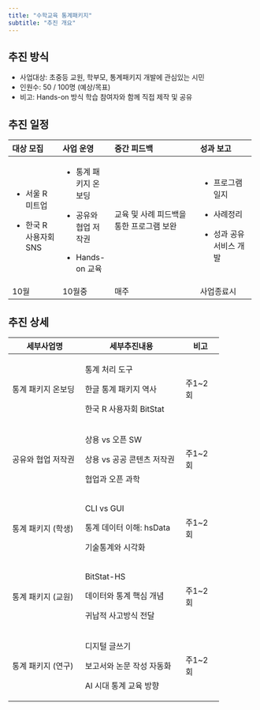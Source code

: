 ```yaml
---
title: "수학교육 통계패키지"
subtitle: "추진 개요"
---
```


## 추진 방식

-   사업대상: 초중등 교원, 학부모, 통계패키지 개발에 관심있는 시민
-   인원수: 50 / 100명 (예상/목표)
-   비고: Hands-on 방식 학습 참여자와 함께 직접 제작 및 공유

## 추진 일정

+-------------------------+------------------------+------------------------------------------+---------------------------+
| **대상 모집**           | **사업 운영**          | **중간 피드백**                          | **성과 보고**             |
+:========================+:=======================+:=========================================+:==========================+
| -   서울 R 미트업       | -   통계 패키지 온보딩 | 교육 및 사례 피드백을 통한 프로그램 보완 | -   프로그램 일지         |
|                         |                        |                                          |                           |
| -   한국 R 사용자회 SNS | -   공유와 협업 저작권 |                                          | -   사례정리              |
|                         |                        |                                          |                           |
|                         | -   Hands-on 교육      |                                          | -   성과 공유 서비스 개발 |
+-------------------------+------------------------+------------------------------------------+---------------------------+
| 10월                    | 10월중                 | 매주                                     | 사업종료시                |
+-------------------------+------------------------+------------------------------------------+---------------------------+

## 추진 상세

+--------------------+----------------------------+----------+
| **세부사업명**     | **세부추진내용**           | **비고** |
+====================+============================+==========+
| 통계 패키지 온보딩 | 통계 처리 도구             | 주1\~2회 |
|                    |                            |          |
|                    | 한글 통계 패키지 역사      |          |
|                    |                            |          |
|                    | 한국 R 사용자회 BitStat    |          |
+--------------------+----------------------------+----------+
| 공유와 협업 저작권 | 상용 vs 오픈 SW            | 주1\~2회 |
|                    |                            |          |
|                    | 상용 vs 공공 콘텐츠 저작권 |          |
|                    |                            |          |
|                    | 협업과 오픈 과학           |          |
+--------------------+----------------------------+----------+
| 통계 패키지 (학생) | CLI vs GUI                 | 주1\~2회 |
|                    |                            |          |
|                    | 통계 데이터 이해: hsData   |          |
|                    |                            |          |
|                    | 기술통계와 시각화          |          |
+--------------------+----------------------------+----------+
| 통계 패키지 (교원) | BitStat-HS                 | 주1\~2회 |
|                    |                            |          |
|                    | 데이터와 통계 핵심 개념    |          |
|                    |                            |          |
|                    | 귀납적 사고방식 전달       |          |
+--------------------+----------------------------+----------+
| 통계 패키지 (연구) | 디지털 글쓰기              | 주1\~2회 |
|                    |                            |          |
|                    | 보고서와 논문 작성 자동화  |          |
|                    |                            |          |
|                    | AI 시대 통계 교육 방향     |          |
+--------------------+----------------------------+----------+

